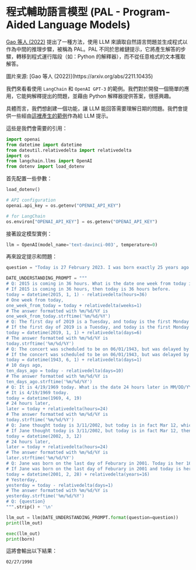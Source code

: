 # 程式輔助語言模型 (PAL - Program-Aided Language Models)
 

[Gao 等人 (2022)](https://arxiv.org/abs/2211.10435) 提出了一種方法，使用 LLM 來讀取自然語言問題並生成程式以作為中間的推理步驟，被稱為 PAL。PAL 不同於思維鏈提示，它將產生解答的步驟，轉移到程式運行階段（如：Python 的解釋器），而不從任意格式的文本獲取解答。

<Screenshot src={PAL} alt="PAL" />
圖片來源: [Gao 等人 (2022)](https://arxiv.org/abs/2211.10435)

我們來看看使用 `LangChain` 和 `OpenAI GPT-3` 的範例。我們對於開發一個簡單的應用，它能夠解釋提出的問題，並藉由 Python 解釋器提供答案，很感興趣。

具體而言，我們想創建一個功能，讓 LLM 能回答需要理解日期的問題。我們會提供一些經由[這裡產生的範例](https://github.com/reasoning-machines/pal/blob/main/pal/prompt/date_understanding_prompt.py)作為給 LLM 提示。

這些是我們會需要的引用：

```python
import openai
from datetime import datetime
from dateutil.relativedelta import relativedelta
import os
from langchain.llms import OpenAI
from dotenv import load_dotenv
```

首先配置一些參數：

```python
load_dotenv()

# API configuration
openai.api_key = os.getenv("OPENAI_API_KEY")

# for LangChain
os.environ["OPENAI_API_KEY"] = os.getenv("OPENAI_API_KEY")
```

接著設定模型實例：

```python
llm = OpenAI(model_name='text-davinci-003', temperature=0)
```

再來設定提示和問題：

```python
question = "Today is 27 February 2023. I was born exactly 25 years ago. What is the date I was born in MM/DD/YYYY?"

DATE_UNDERSTANDING_PROMPT = """
# Q: 2015 is coming in 36 hours. What is the date one week from today in MM/DD/YYYY?
# If 2015 is coming in 36 hours, then today is 36 hours before.
today = datetime(2015, 1, 1) - relativedelta(hours=36)
# One week from today,
one_week_from_today = today + relativedelta(weeks=1)
# The answer formatted with %m/%d/%Y is
one_week_from_today.strftime('%m/%d/%Y')
# Q: The first day of 2019 is a Tuesday, and today is the first Monday of 2019. What is the date today in MM/DD/YYYY?
# If the first day of 2019 is a Tuesday, and today is the first Monday of 2019, then today is 6 days later.
today = datetime(2019, 1, 1) + relativedelta(days=6)
# The answer formatted with %m/%d/%Y is
today.strftime('%m/%d/%Y')
# Q: The concert was scheduled to be on 06/01/1943, but was delayed by one day to today. What is the date 10 days ago in MM/DD/YYYY?
# If the concert was scheduled to be on 06/01/1943, but was delayed by one day to today, then today is one day later.
today = datetime(1943, 6, 1) + relativedelta(days=1)
# 10 days ago,
ten_days_ago = today - relativedelta(days=10)
# The answer formatted with %m/%d/%Y is
ten_days_ago.strftime('%m/%d/%Y')
# Q: It is 4/19/1969 today. What is the date 24 hours later in MM/DD/YYYY?
# It is 4/19/1969 today.
today = datetime(1969, 4, 19)
# 24 hours later,
later = today + relativedelta(hours=24)
# The answer formatted with %m/%d/%Y is
today.strftime('%m/%d/%Y')
# Q: Jane thought today is 3/11/2002, but today is in fact Mar 12, which is 1 day later. What is the date 24 hours later in MM/DD/YYYY?
# If Jane thought today is 3/11/2002, but today is in fact Mar 12, then today is 3/1/2002.
today = datetime(2002, 3, 12)
# 24 hours later,
later = today + relativedelta(hours=24)
# The answer formatted with %m/%d/%Y is
later.strftime('%m/%d/%Y')
# Q: Jane was born on the last day of Feburary in 2001. Today is her 16-year-old birthday. What is the date yesterday in MM/DD/YYYY?
# If Jane was born on the last day of Feburary in 2001 and today is her 16-year-old birthday, then today is 16 years later.
today = datetime(2001, 2, 28) + relativedelta(years=16)
# Yesterday,
yesterday = today - relativedelta(days=1)
# The answer formatted with %m/%d/%Y is
yesterday.strftime('%m/%d/%Y')
# Q: {question}
""".strip() + '\n'
```

```python
llm_out = llm(DATE_UNDERSTANDING_PROMPT.format(question=question))
print(llm_out)
```

```python
exec(llm_out)
print(born)
```

這將會輸出以下結果：
```text
02/27/1998
```

